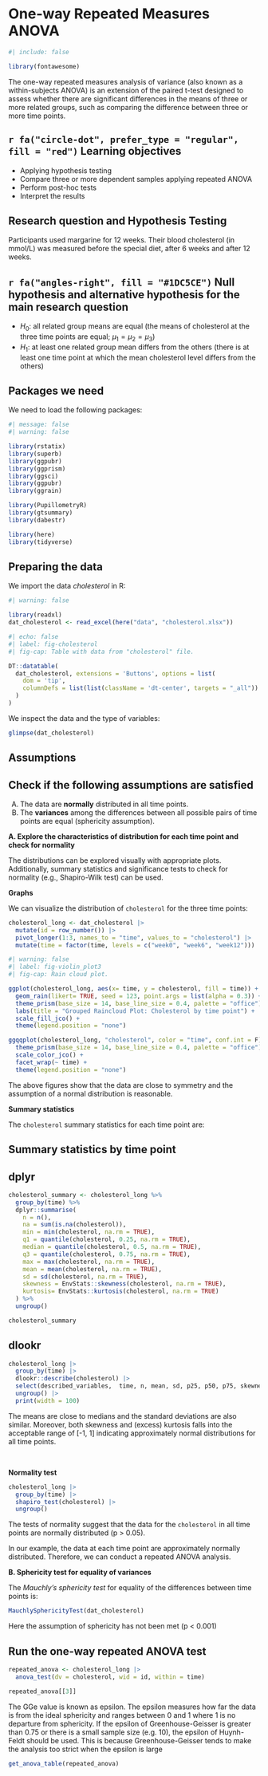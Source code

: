 # One-way Repeated Measures ANOVA {#sec-repeated_anova}

```r
#| include: false

library(fontawesome)
```

The one-way repeated measures analysis of variance (also known as a within-subjects ANOVA) is an extension of the paired t-test designed to assess whether there are significant differences in the means of three or more related groups, such as comparing the difference between three or more time points.

::: {.callout-caution icon="false"}
## `r fa("circle-dot", prefer_type = "regular", fill = "red")` Learning objectives

-   Applying hypothesis testing
-   Compare three or more dependent samples applying repeated ANOVA
-   Perform post-hoc tests
-   Interpret the results
:::

## Research question and Hypothesis Testing

Participants used margarine for 12 weeks. Their blood cholesterol (in mmol/L) was measured before the special diet, after 6 weeks and after 12 weeks.

::: {.callout-note icon="false"}
## `r fa("angles-right", fill = "#1DC5CE")` Null hypothesis and alternative hypothesis for the main research question

-   $H_0$: all related group means are equal (the means of cholesterol at the three time points are equal; $\mu_{1} = \mu_{2} = \mu_{3}$)
-   $H_1$: at least one related group mean differs from the others (there is at least one time point at which the mean cholesterol level differs from the others)
:::

## Packages we need

We need to load the following packages:

```r
#| message: false
#| warning: false

library(rstatix)
library(superb)
library(ggpubr)
library(ggprism)
library(ggsci)
library(ggpubr)
library(ggrain)

library(PupillometryR)
library(gtsummary)
library(dabestr)

library(here)
library(tidyverse)
```

## Preparing the data

We import the data *cholesterol* in R:

```r
#| warning: false

library(readxl)
dat_cholesterol <- read_excel(here("data", "cholesterol.xlsx"))
```

```r
#| echo: false
#| label: fig-cholesterol
#| fig-cap: Table with data from "cholesterol" file.

DT::datatable(
  dat_cholesterol, extensions = 'Buttons', options = list(
    dom = 'tip',
    columnDefs = list(list(className = 'dt-center', targets = "_all"))
  )
)

```

We inspect the data and the type of variables:

```r
glimpse(dat_cholesterol)
```


## Assumptions

::: {.callout-note icon="false"}
## Check if the following assumptions are satisfied

A.  The data are **normally** distributed in all time points.
B.  The **variances** among the differences between all possible pairs of time points are equal (sphericity assumption).

:::


**A. Explore the characteristics of distribution for each time point and check for normality**


The distributions can be explored visually with appropriate plots. Additionally, summary statistics and significance tests to check for normality (e.g., Shapiro-Wilk test) can be used.



**Graphs**

We can visualize the distribution of `cholesterol` for the three time points:


```r
cholesterol_long <- dat_cholesterol |> 
  mutate(id = row_number()) |> 
  pivot_longer(1:3, names_to = "time", values_to = "cholesterol") |> 
  mutate(time = factor(time, levels = c("week0", "week6", "week12")))
```





```r
#| warning: false
#| label: fig-violin_plot3
#| fig-cap: Rain cloud plot.

ggplot(cholesterol_long, aes(x= time, y = cholesterol, fill = time)) +
  geom_rain(likert= TRUE, seed = 123, point.args = list(alpha = 0.3)) +
  theme_prism(base_size = 14, base_line_size = 0.4, palette = "office") +
  labs(title = "Grouped Raincloud Plot: Cholesterol by time point") +
  scale_fill_jco() +
  theme(legend.position = "none")
```


```r
ggqqplot(cholesterol_long, "cholesterol", color = "time", conf.int = F) +
  theme_prism(base_size = 14, base_line_size = 0.4, palette = "office") +
  scale_color_jco() +
  facet_wrap(~ time) + 
  theme(legend.position = "none")
```

The above figures show that the data are close to symmetry and the assumption of a normal distribution is reasonable.



**Summary statistics**

The `cholesterol` summary statistics for each time point are:

::: {#exercise-joins .callout-tip}
## Summary statistics by time point

::: panel-tabset
## dplyr

```r
cholesterol_summary <- cholesterol_long %>%
  group_by(time) %>%
  dplyr::summarise(
    n = n(),
    na = sum(is.na(cholesterol)),
    min = min(cholesterol, na.rm = TRUE),
    q1 = quantile(cholesterol, 0.25, na.rm = TRUE),
    median = quantile(cholesterol, 0.5, na.rm = TRUE),
    q3 = quantile(cholesterol, 0.75, na.rm = TRUE),
    max = max(cholesterol, na.rm = TRUE),
    mean = mean(cholesterol, na.rm = TRUE),
    sd = sd(cholesterol, na.rm = TRUE),
    skewness = EnvStats::skewness(cholesterol, na.rm = TRUE),
    kurtosis= EnvStats::kurtosis(cholesterol, na.rm = TRUE)
  ) %>%
  ungroup()

cholesterol_summary
```

## dlookr

```r
cholesterol_long |> 
  group_by(time) |> 
  dlookr::describe(cholesterol) |> 
  select(described_variables,  time, n, mean, sd, p25, p50, p75, skewness, kurtosis) |> 
  ungroup() |> 
  print(width = 100)
```
:::
:::

The means are close to medians and the standard deviations are also similar. Moreover, both skewness and (excess) kurtosis falls into the acceptable range of \[-1, 1\] indicating approximately normal distributions for all time points.

 

**Normality test**


```r
cholesterol_long |> 
  group_by(time) |> 
  shapiro_test(cholesterol) |>  
  ungroup()
```

The tests of normality suggest that the data for the `cholesterol` in all time points are normally distributed (p \> 0.05).



::: content-box-green

In our example, the data at each time point are approximately normally distributed. Therefore, we can conduct a repeated ANOVA analysis.
:::



**B. Sphericity test for equality of variances**

The *Mauchly's sphericity test* for equality of the differences between time points is:

```r
MauchlySphericityTest(dat_cholesterol)
```

Here the assumption of sphericity has not been met (p \< 0.001)



## Run the one-way repeated ANOVA test

```r
repeated_anova <- cholesterol_long |>
  anova_test(dv = cholesterol, wid = id, within = time)

repeated_anova[[3]]
```

The GGe value is known as epsilon. The epsilon measures how far the data is from the ideal sphericity and ranges between 0 and 1 where 1 is no departure from sphericity. If the epsilon of Greenhouse-Geisser is greater than 0.75 or there is a small sample size (e.g. 10), the epsilon of Huynh-Feldt should be used. This is because Greenhouse-Geisser tends to make the analysis too strict when the epsilon is large

```r
get_anova_table(repeated_anova)
```
